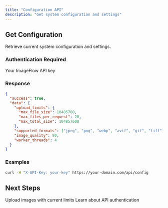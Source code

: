 ```yaml
---
title: "Configuration API"
description: "Get system configuration and settings"
---
```


## Get Configuration

<api-endpoint method="GET" endpoint="/api/config">

Retrieve current system configuration and settings.

### Authentication Required
<param-field header="X-API-Key" type="string" required>
  Your ImageFlow API key
</param-field>

### Response

```json
{
  "success": true,
  "data": {
    "upload_limits": {
      "max_file_size": 10485760,
      "max_files_per_request": 20,
      "max_total_size": 104857600
    },
    "supported_formats": ["jpeg", "png", "webp", "avif", "gif", "tiff"],
    "image_quality": 80,
    "worker_threads": 4
  }
}
```

### Examples

```bash
curl -H "X-API-Key: your-key" https://your-domain.com/api/config
```

</api-endpoint>

## Next Steps

<CardGroup cols={2}>
  <Card title="Upload Images" icon="upload" href="/api-reference/upload">
    Upload images with current limits
  </Card>
  
  <Card title="Authentication" icon="key" href="/api-reference/authentication">
    Learn about API authentication
  </Card>
</CardGroup>